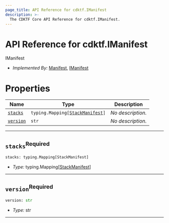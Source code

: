 ```yaml
---
page_title: API Reference for cdktf.IManifest
description: >-
  The CDKTF Core API Reference for cdktf.IManifest.
---
```


<!-- This file is generated through yarn generate-docs -->

# API Reference for cdktf.IManifest

   IManifest <a name="IManifest" id="cdktf.IManifest"></a>
  
  - *Implemented By:* <a href="#cdktf.Manifest">Manifest</a>, <a href="#cdktf.IManifest">IManifest</a>
  
  
  # Properties <a name="Properties" id="Properties"></a>
  
  | **Name** | **Type** | **Description** |
  | --- | --- | --- |
  | <code><a href="#cdktf.IManifest.property.stacks">stacks</a></code> | <code>typing.Mapping[<a href="#cdktf.StackManifest">StackManifest</a>]</code> | *No description.* |
  | <code><a href="#cdktf.IManifest.property.version">version</a></code> | <code>str</code> | *No description.* |
  
  ---
  
  ## `stacks`<sup>Required</sup> <a name="stacks" id="cdktf.IManifest.property.stacks"></a>
  
  ```python
  stacks: typing.Mapping[StackManifest]
  ```
  
  - *Type:* typing.Mapping[<a href="#cdktf.StackManifest">StackManifest</a>]
  
  ---
  
  ## `version`<sup>Required</sup> <a name="version" id="cdktf.IManifest.property.version"></a>
  
  ```python
  version: str
  ```
  
  - *Type:* str
  
  ---
  
